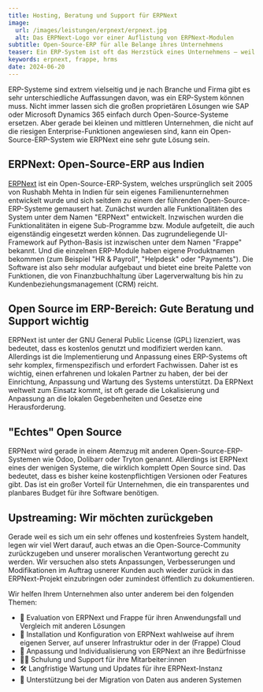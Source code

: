 ```yaml
---
title: Hosting, Beratung und Support für ERPNext
image:
  url: /images/leistungen/erpnext/erpnext.jpg
  alt: Das ERPNext-Logo vor einer Auflistung von ERPNext-Modulen
subtitle: Open-Source-ERP für alle Belange ihres Unternehmens
teaser: Ein ERP-System ist oft das Herzstück eines Unternehmens – weil es je nach Einsatzgebiet so viele verschiedene Funktionen übernimmt. Gerade deswegen ist Open Source hier so attraktiv. Mit ERPNext gibt es ein erprobtes und stabiles Open-Source-System, das sowohl für Privatanwender als auch für kleine und mittlere Unternehmen oder Freelancer gut funktioniert. Wir helfen bei Setup, Hosting, Wartung und Individualisierung. 
keywords: erpnext, frappe, hrms
date: 2024-06-20
---
```


ERP-Systeme sind extrem vielseitig und je nach Branche und Firma gibt es sehr unterschiedliche Auffassungen davon, was ein ERP-System können muss. Nicht immer lassen sich die großen proprietären Lösungen wie SAP oder Microsoft Dynamics 365 einfach durch Open-Source-Systeme ersetzen. Aber gerade bei kleinen und mittleren Unternehmen, die nicht auf die riesigen Enterprise-Funktionen angewiesen sind, kann ein Open-Source-ERP-System wie ERPNext eine sehr gute Lösung sein.

## ERPNext: Open-Source-ERP aus Indien

[ERPNext](https://frappe.io/erpnext) ist ein Open-Source-ERP-System, welches ursprünglich seit 2005 von Rushabh Mehta in Indien für sein eigenes Familienunternehmen entwickelt wurde und sich seitdem zu einem der führenden Open-Source-ERP-Systeme gemausert hat. Zunächst wurden alle Funktionalitäten des System unter dem Namen "ERPNext" entwickelt. Inzwischen wurden die Funktionalitäten in eigene Sub-Programme bzw. Module aufgeteilt, die auch eigenständig eingesetzt werden können. Das zugrundeliegende UI-Framework auf Python-Basis ist inzwischen unter dem Namen "Frappe" bekannt. Und die einzelnen ERP-Module haben eigene Produktnamen bekommen (zum Beispiel "HR & Payroll", "Helpdesk" oder "Payments"). Die Software ist also sehr modular aufgebaut und bietet eine breite Palette von Funktionen, die von Finanzbuchhaltung über Lagerverwaltung bis hin zu Kundenbeziehungsmanagement (CRM) reicht.

## Open Source im ERP-Bereich: Gute Beratung und Support wichtig

ERPNext ist unter der GNU General Public License (GPL) lizenziert, was bedeutet, dass es kostenlos genutzt und modifiziert werden kann. Allerdings ist die Implementierung und Anpassung eines ERP-Systems oft sehr komplex, firmenspezifisch und erfordert Fachwissen. Daher ist es wichtig, einen erfahrenen und lokalen Partner zu haben, der bei der Einrichtung, Anpassung und Wartung des Systems unterstützt. Da ERPNext weltweit zum Einsatz kommt, ist oft gerade die Lokalisierung und Anpassung an die lokalen Gegebenheiten und Gesetze eine Herausforderung.

## "Echtes" Open Source

ERPNext wird gerade in einem Atemzug mit anderen Open-Source-ERP-Systemen wie Odoo, Dolibarr oder Tryton genannt. Allerdings ist ERPNext eines der wenigen Systeme, die wirklich komplett Open Source sind. Das bedeutet, dass es bisher keine kostenpflichtigen Versionen oder Features gibt. Das ist ein großer Vorteil für Unternehmen, die ein transparentes und planbares Budget für ihre Software benötigen.

## Upstreaming: Wir möchten zurückgeben

Gerade weil es sich um ein sehr offenes und kostenfreies System handelt, legen wir viel Wert darauf, auch etwas an die Open-Source-Community zurückzugeben und unserer moralischen Verantwortung gerecht zu werden. Wir versuchen also stets Anpassungen, Verbesserungen und Modifikationen im Auftrag usnerer Kunden auch wieder zurück in das ERPNext-Projekt einzubringen oder zumindest öffentlich zu dokumentieren.

<div class="flex gap-4 not-prose items-center justify-center">
  <LinkButton
    variant={'dark'}
    caption={"Gespräch buchen"}
    href={'https://cal.bitbetter.de/team/bitbetter/erpnext-beratung'}
    newTab={true}
  />
  <LinkButton
    variant="grey"
    caption={"E-Mail schreiben"}
    href={'mailto:info@bitbetter.de'}
  />
</div>

Wir helfen Ihrem Unternehmen also unter anderem bei den folgenden Themen:

- 🔎 Evaluation von ERPNext und Frappe für ihren Anwendungsfall und Vergleich mit anderen Lösungen
- 🏢 Installation und Konfiguration von ERPNext wahlweise auf ihrem eigenen Server, auf unserer Infrastruktur oder in der (Frappe) Cloud
- 💎 Anpassung und Individualisierung von ERPNext an ihre Bedürfnisse
- 👨‍🏫 Schulung und Support für ihre Mitarbeiter:innen
- 🛠️ Langfristige Wartung und Updates für ihre ERPNext-Instanz
- 🤝 Unterstützung bei der Migration von Daten aus anderen Systemen